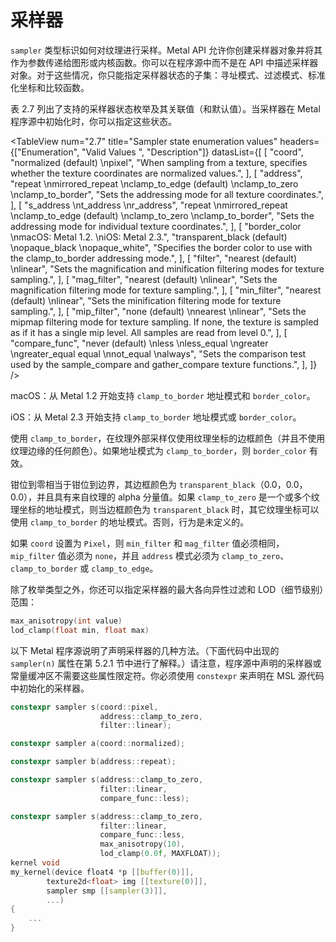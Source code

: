 # 采样器

<ToBePolishedAfterTranslation />

<OriginalPDF title="2.10 Samplers" />

`sampler` 类型标识如何对纹理进行采样。Metal API 允许你创建采样器对象并将其作为参数传递给图形或内核函数。你可以在程序源中而不是在 API 中描述采样器对象。对于这些情况，你只能指定采样器状态的子集：寻址模式、过滤模式、标准化坐标和比较函数。

表 2.7 列出了支持的采样器状态枚举及其关联值（和默认值）。当采样器在 Metal 程序源中初始化时，你可以指定这些状态。

<TableView
  num="2.7"
  title="Sampler state enumeration values"
  headers={["Enumeration", "Valid Values ", "Description"]}
  datasList={[
    [
      "coord",
      "normalized (default) \npixel",
      "When sampling from a texture, specifies whether the texture coordinates are normalized values.",
    ],
    [
      "address",
      "repeat \nmirrored_repeat \nclamp_to_edge (default) \nclamp_to_zero \nclamp_to_border",
      "Sets the addressing mode for all texture coordinates.",
    ],
    [
      "s_address \nt_address \nr_address",
      "repeat \nmirrored_repeat \nclamp_to_edge (default) \nclamp_to_zero \nclamp_to_border",
      "Sets the addressing mode for individual texture coordinates.",
    ],
    [
      "border_color \nmacOS: Metal 1.2. \niOS: Metal 2.3.",
      "transparent_black (default) \nopaque_black \nopaque_white",
      "Specifies the border color to use with the clamp_to_border addressing mode.",
    ],
    [
      "filter",
      "nearest (default) \nlinear",
      "Sets the magnification and minification filtering modes for texture sampling.",
    ],
    [
      "mag_filter",
      "nearest (default) \nlinear",
      "Sets the magnification filtering mode for texture sampling.",
    ],
    [
      "min_filter",
      "nearest (default) \nlinear",
      "Sets the minification filtering mode for texture sampling.",
    ],
    [
      "mip_filter",
      "none (default) \nnearest \nlinear",
      "Sets the mipmap filtering mode for texture sampling. If none, the texture is sampled as if it has a single mip level. All samples are read from level 0.",
    ],
    [
      "compare_func",
      "never (default) \nless \nless_equal \ngreater \ngreater_equal equal \nnot_equal \nalways",
      "Sets the comparison test used by the sample_compare and gather_compare texture functions.",
    ],
  ]}
/>

macOS：从 Metal 1.2 开始支持 `clamp_to_border` 地址模式和 `border_color`。

iOS：从 Metal 2.3 开始支持 `clamp_to_border` 地址模式或 `border_color`。

使用 `clamp_to_border`，在纹理外部采样仅使用纹理坐标的边框颜色（并且不使用纹理边缘的任何颜色）。如果地址模式为 `clamp_to_border`，则 `border_color` 有效。

钳位到零相当于钳位到边界，其边框颜色为 `transparent_black`（0.0，0.0，0.0），并且具有来自纹理的 alpha 分量值。如果 `clamp_to_zero` 是一个或多个纹理坐标的地址模式，则当边框颜色为 `transparent_black` 时，其它纹理坐标可以使用 `clamp_to_border` 的地址模式。否则，行为是未定义的。

如果 `coord` 设置为 `Pixel`，则 `min_filter` 和 `mag_filter` 值必须相同，`mip_filter` 值必须为 `none`，并且 `address` 模式必须为 `clamp_to_zero`、`clamp_to_border` 或 `clamp_to_edge`。

除了枚举类型之外，你还可以指定采样器的最大各向异性过滤和 LOD（细节级别）范围：

```cpp
max_anisotropy(int value)
lod_clamp(float min, float max)
```

以下 Metal 程序源说明了声明采样器的几种方法。（下面代码中出现的 `sampler(n)` 属性在第 5.2.1 节中进行了解释。）请注意，程序源中声明的采样器或常量缓冲区不需要这些属性限定符。你必须使用 `constexpr` 来声明在 MSL 源代码中初始化的采样器。

```cpp
constexpr sampler s(coord::pixel,
                    address::clamp_to_zero,
                    filter::linear);

constexpr sampler a(coord::normalized);

constexpr sampler b(address::repeat);

constexpr sampler s(address::clamp_to_zero,
                    filter::linear,
                    compare_func::less);

constexpr sampler s(address::clamp_to_zero,
                    filter::linear,
                    compare_func::less,
                    max_anisotropy(10),
                    lod_clamp(0.0f, MAXFLOAT));
kernel void
my_kernel(device float4 *p [[buffer(0)]],
        texture2d<float> img [[texture(0)]],
        sampler smp [[sampler(3)]],
        ...)
{
    ...
}
```
